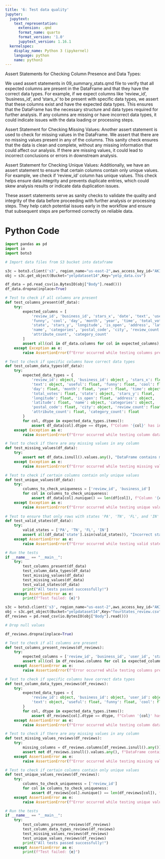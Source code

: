 ```yaml
---
title: '6: Test data quality'
jupyter:
  jupytext:
    text_representation:
      extension: .qmd
      format_name: quarto
      format_version: '1.0'
      jupytext_version: 1.16.1
  kernelspec:
    display_name: Python 3 (ipykernel)
    language: python
    name: python3
---
```


Assert Statements for Checking Column Presence and Data Types:

We used assert statements in 09_summary_stats.qmd file to verify that all expected columns are present in the DataFrame and that they have the correct data types. For example, if we expect columns like ‘review_id’, ‘business_id’, and ‘stars_x’ to be present with specific data types, we assert that these columns exist and have the expected data types. This ensures that the DataFrame has the necessary structure and data types required for further analysis. If any columns are missing or have incorrect data types, it could indicate issues with the data loading or processing steps.

Assert Statement for Checking Missing Values: Another assert statement is used to check for missing values in the DataFrame. We assert that there are no missing values present in any of the columns. This sanity check ensures that the data is clean and complete, without any missing information that could affect our analysis. If there are missing values, it could lead to incorrect conclusions or errors in downstream analysis.

Assert Statement for Checking Unique Values: Additionally, we have an assert statement to ensure that certain columns contain only unique values. For example, we check if ‘review_id’ column has unique values. This check helps ensure data integrity and prevents duplicate entries, which could skew analysis results or indicate data duplication issues.

These assert statements serve as sanity checks to validate the quality and integrity of the data before proceeding with further analysis or processing steps. They help catch potential issues early in the workflow and ensure that subsequent steps are performed correctly on reliable data.

# Python Code

```python
import pandas as pd
import io
import boto3

# Import data files from S3 bucket into dataframe

s3c = boto3.client('s3', region_name="us-east-2",aws_access_key_id="AKIAQ3EGRIQMCS55ACH2",aws_secret_access_key="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")
obj = s3c.get_object(Bucket="yelpdataset14",Key="yelp_data.csv")

df_data = pd.read_csv(io.BytesIO(obj["Body"].read()))
df_data.dropna(inplace=True)
```

```python
# Test to check if all columns are present
def test_columns_present(df_data):
    try:
        expected_columns = [
            'review_id', 'business_id', 'stars_x', 'date', 'text', 'useful',
            'funny', 'cool', 'day', 'month', 'year', 'time', 'total_votes',
            'state', 'stars_y', 'longitude', 'is_open', 'address', 'latitude',
            'name', 'categories', 'postal_code', 'city', 'review_count',
            'attribute_count', 'category_count'
        ]
        assert all(col in df_data.columns for col in expected_columns), f"Missing columns: {set(expected_columns) - set(df.columns)}"
    except Exception as e:
        raise AssertionError(f"Error occurred while testing columns presence: {e}")

# Test to check if specific columns have correct data types
def test_column_data_types(df_data):
    try:
        expected_data_types = {
            'review_id': object, 'business_id': object , 'stars_x': float, 'date': object,
            'text': object, 'useful': float, 'funny': float, 'cool': float,
            'day': float, 'month': float, 'year': float, 'time': object,
            'total_votes': float, 'state': object, 'stars_y': float,
            'longitude': float, 'is_open': float, 'address': object,
            'latitude': float, 'name': object, 'categories': object,
            'postal_code': float, 'city': object, 'review_count': float,
            'attribute_count': float, 'category_count': float
        }
        for col, dtype in expected_data_types.items():
            assert df_data[col].dtype == dtype, f"Column '{col}' has incorrect data type: Expected {dtype}, Found {df_data[col].dtype}"
    except Exception as e:
        raise AssertionError(f"Error occurred while testing column data types: {e}")

# Test to check if there are any missing values in any column
def test_missing_values(df_data):
    try:
        assert not df_data.isnull().values.any(), "DataFrame contains missing values"
    except Exception as e:
        raise AssertionError(f"Error occurred while testing missing values: {e}")

# Test to check if certain columns contain only unique values
def test_unique_values(df_data):
    try:
        columns_to_check_uniqueness = ['review_id', 'business_id']
        for col in columns_to_check_uniqueness:
            assert df_data[col].nunique() == len(df[col]), f"Column '{col}' does not contain unique values"
    except Exception as e:
        raise AssertionError(f"Error occurred while testing unique values: {e}")
        
# Test to ensure that only rows with states 'PA', 'TN', 'FL', and 'IN' are present       
def test_valid_states(df_data):
    try:
        valid_states = ['PA', 'TN', 'FL', 'IN']
        assert all(df_data['state'].isin(valid_states)), "Incorrect states in the dataframe"
    except AssertionError as e:
        raise AssertionError(f"Error occurred while testing valid states: {e}")

# Run the tests
if __name__ == "__main__":
    try:
        test_columns_present(df_data)
        test_column_data_types(df_data)
        test_missing_values(df_data)
        test_missing_values(df_data)
        test_valid_states(df_data)
        print("All tests passed successfully!")
    except AssertionError as e:
        print(f"Test failed: {e}")
```

```python
s3c = boto3.client('s3', region_name="us-east-2",aws_access_key_id="AKIAQ3EGRIQMCS55ACH2",aws_secret_access_key="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")
obj = s3c.get_object(Bucket="yelpdataset14",Key="fourStates_review.csv")
df_reviews = pd.read_csv(io.BytesIO(obj["Body"].read()))

# Drop null values

df_reviews.dropna(inplace=True)
```

```python
# Test to check if all columns are present
def test_columns_present_reviews(df_reviews):
    try:
        expected_columns = ['review_id', 'business_id', 'user_id', 'stars', 'date', 'text', 'useful', 'funny', 'cool']
        assert all(col in df_reviews.columns for col in expected_columns), f"Missing columns: {set(expected_columns) - set(df_reviews.columns)}"
    except AssertionError as e:
        raise AssertionError(f"Error occurred while testing columns presence: {e}")

# Test to check if specific columns have correct data types
def test_column_data_types_reviews(df_reviews):
    try:
        expected_data_types = {
            'review_id': object, 'business_id': object, 'user_id': object, 'stars': float, 'date': object,
            'text': object, 'useful': float, 'funny': float, 'cool': float
        }
        for col, dtype in expected_data_types.items():
            assert df_reviews[col].dtype == dtype, f"Column '{col}' has incorrect data type: Expected {dtype}, Found {df_reviews[col].dtype}"
    except AssertionError as e:
        raise AssertionError(f"Error occurred while testing column data types: {e}")

# Test to check if there are any missing values in any column
def test_missing_values_reviews(df_reviews):
    try:
        missing_columns = df_reviews.columns[df_reviews.isnull().any()].tolist()
        assert not df_reviews.isnull().values.any(), f"DataFrame contains missing values in columns: {missing_columns}"
    except AssertionError as e:
        raise AssertionError(f"Error occurred while testing missing values: {e}")

# Test to check if certain columns contain only unique values
def test_unique_values_reviews(df_reviews):
    try:
        columns_to_check_uniqueness = ['review_id']
        for col in columns_to_check_uniqueness:
            assert df_reviews[col].nunique() == len(df_reviews[col]), f"Column '{col}' does not contain unique values"
    except AssertionError as e:
        raise AssertionError(f"Error occurred while testing unique values: {e}")

# Run the tests
if __name__ == "__main__":
    try:
        test_columns_present_reviews(df_reviews)
        test_column_data_types_reviews(df_reviews)
        test_missing_values_reviews(df_reviews)
        test_unique_values_reviews(df_reviews)
        print("All tests passed successfully!")
    except AssertionError as e:
        print(f"Test failed: {e}")
```
